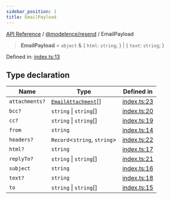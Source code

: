 ```yaml
---
sidebar_position: 1
title: EmailPayload
---
```


[API Reference](/api-reference/@modelence/resend/type-aliases/../../../index) / [@modelence/resend](/api-reference/@modelence/resend/type-aliases/../index) / EmailPayload

> **EmailPayload** = `object` & \{ `html`: `string`; \} \| \{ `text`: `string`; \}

Defined in: [index.ts:13](https://github.com/modelence/modelence/blob/285b6458bdff3aa05fa533e5422b0b751b9679c3/packages/resend/src/index.ts#L13)

## Type declaration

| Name | Type | Defined in |
| ------ | ------ | ------ |
| `attachments?` | [`EmailAttachment`](/api-reference/@modelence/resend/type-aliases/EmailAttachment)[] | [index.ts:23](https://github.com/modelence/modelence/blob/285b6458bdff3aa05fa533e5422b0b751b9679c3/packages/resend/src/index.ts#L23) |
| `bcc?` | `string` \| `string`[] | [index.ts:20](https://github.com/modelence/modelence/blob/285b6458bdff3aa05fa533e5422b0b751b9679c3/packages/resend/src/index.ts#L20) |
| `cc?` | `string` \| `string`[] | [index.ts:19](https://github.com/modelence/modelence/blob/285b6458bdff3aa05fa533e5422b0b751b9679c3/packages/resend/src/index.ts#L19) |
| `from` | `string` | [index.ts:14](https://github.com/modelence/modelence/blob/285b6458bdff3aa05fa533e5422b0b751b9679c3/packages/resend/src/index.ts#L14) |
| `headers?` | `Record`\<`string`, `string`\> | [index.ts:22](https://github.com/modelence/modelence/blob/285b6458bdff3aa05fa533e5422b0b751b9679c3/packages/resend/src/index.ts#L22) |
| `html?` | `string` | [index.ts:17](https://github.com/modelence/modelence/blob/285b6458bdff3aa05fa533e5422b0b751b9679c3/packages/resend/src/index.ts#L17) |
| `replyTo?` | `string` \| `string`[] | [index.ts:21](https://github.com/modelence/modelence/blob/285b6458bdff3aa05fa533e5422b0b751b9679c3/packages/resend/src/index.ts#L21) |
| `subject` | `string` | [index.ts:16](https://github.com/modelence/modelence/blob/285b6458bdff3aa05fa533e5422b0b751b9679c3/packages/resend/src/index.ts#L16) |
| `text?` | `string` | [index.ts:18](https://github.com/modelence/modelence/blob/285b6458bdff3aa05fa533e5422b0b751b9679c3/packages/resend/src/index.ts#L18) |
| `to` | `string` \| `string`[] | [index.ts:15](https://github.com/modelence/modelence/blob/285b6458bdff3aa05fa533e5422b0b751b9679c3/packages/resend/src/index.ts#L15) |
